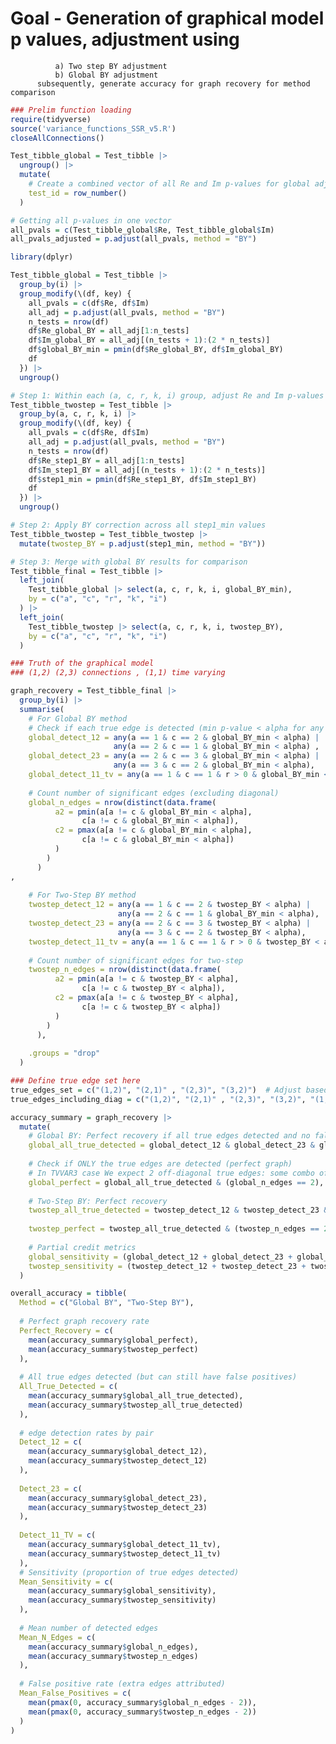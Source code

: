 # Goal - Generation of graphical model p values, adjustment using 
              a) Two step BY adjustment
              b) Global BY adjustment
          subsequently, generate accuracy for graph recovery for method comparison

```r
### Prelim function loading
require(tidyverse)
source('variance_functions_SSR_v5.R')
closeAllConnections()

```


```r
Test_tibble_global = Test_tibble |>
  ungroup() |>
  mutate(
    # Create a combined vector of all Re and Im p-values for global adjustment
    test_id = row_number()
  )

# Getting all p-values in one vector
all_pvals = c(Test_tibble_global$Re, Test_tibble_global$Im)
all_pvals_adjusted = p.adjust(all_pvals, method = "BY")
```

```r
library(dplyr)

Test_tibble_global = Test_tibble |>
  group_by(i) |>
  group_modify(\(df, key) {
    all_pvals = c(df$Re, df$Im)
    all_adj = p.adjust(all_pvals, method = "BY")
    n_tests = nrow(df)
    df$Re_global_BY = all_adj[1:n_tests]
    df$Im_global_BY = all_adj[(n_tests + 1):(2 * n_tests)]
    df$global_BY_min = pmin(df$Re_global_BY, df$Im_global_BY)
    df
  }) |>
  ungroup()


```

```r

# Step 1: Within each (a, c, r, k, i) group, adjust Re and Im p-values jointly
Test_tibble_twostep = Test_tibble |>
  group_by(a, c, r, k, i) |>
  group_modify(\(df, key) {
    all_pvals = c(df$Re, df$Im)
    all_adj = p.adjust(all_pvals, method = "BY")
    n_tests = nrow(df)
    df$Re_step1_BY = all_adj[1:n_tests]
    df$Im_step1_BY = all_adj[(n_tests + 1):(2 * n_tests)]
    df$step1_min = pmin(df$Re_step1_BY, df$Im_step1_BY)
    df
  }) |>
  ungroup()

# Step 2: Apply BY correction across all step1_min values
Test_tibble_twostep = Test_tibble_twostep |>
  mutate(twostep_BY = p.adjust(step1_min, method = "BY"))

# Step 3: Merge with global BY results for comparison
Test_tibble_final = Test_tibble |>
  left_join(
    Test_tibble_global |> select(a, c, r, k, i, global_BY_min),
    by = c("a", "c", "r", "k", "i")
  ) |>
  left_join(
    Test_tibble_twostep |> select(a, c, r, k, i, twostep_BY),
    by = c("a", "c", "r", "k", "i")
  )

```

```r
### Truth of the graphical model
### (1,2) (2,3) connections , (1,1) time varying

graph_recovery = Test_tibble_final |>
  group_by(i) |>
  summarise(
    # For Global BY method
    # Check if each true edge is detected (min p-value < alpha for any r)
    global_detect_12 = any(a == 1 & c == 2 & global_BY_min < alpha) |
                       any(a == 2 & c == 1 & global_BY_min < alpha) ,
    global_detect_23 = any(a == 2 & c == 3 & global_BY_min < alpha) | 
                       any(a == 3 & c == 2 & global_BY_min < alpha),
    global_detect_11_tv = any(a == 1 & c == 1 & r > 0 & global_BY_min < alpha),
    
    # Count number of significant edges (excluding diagonal)
    global_n_edges = nrow(distinct(data.frame(
          a2 = pmin(a[a != c & global_BY_min < alpha],
                c[a != c & global_BY_min < alpha]),
          c2 = pmax(a[a != c & global_BY_min < alpha],
                c[a != c & global_BY_min < alpha])
          )
        )
      )
,
    
    # For Two-Step BY method  
    twostep_detect_12 = any(a == 1 & c == 2 & twostep_BY < alpha) |
                        any(a == 2 & c == 1 & global_BY_min < alpha),
    twostep_detect_23 = any(a == 2 & c == 3 & twostep_BY < alpha) |
                        any(a == 3 & c == 2 & twostep_BY < alpha),
    twostep_detect_11_tv = any(a == 1 & c == 1 & r > 0 & twostep_BY < alpha),
    
    # Count number of significant edges for two-step
    twostep_n_edges = nrow(distinct(data.frame(
          a2 = pmin(a[a != c & twostep_BY < alpha],
                c[a != c & twostep_BY < alpha]),
          c2 = pmax(a[a != c & twostep_BY < alpha],
                c[a != c & twostep_BY < alpha])
          )
        )
      ),
    
    .groups = "drop"
  )
```

```r
### Define true edge set here
true_edges_set = c("(1,2)", "(2,1)" , "(2,3)", "(3,2)")  # Adjust based on your actual model
true_edges_including_diag = c("(1,2)", "(2,1)" , "(2,3)", "(3,2)", "(1,1)")

accuracy_summary = graph_recovery |>
  mutate(
    # Global BY: Perfect recovery if all true edges detected and no false positives
    global_all_true_detected = global_detect_12 & global_detect_23 & global_detect_11_tv,
    
    # Check if ONLY the true edges are detected (perfect graph)
    # In TVVAR3 case We expect 2 off-diagonal true edges: some combo of (1,2) and (3,2)
    global_perfect = global_all_true_detected & (global_n_edges == 2),
    
    # Two-Step BY: Perfect recovery
    twostep_all_true_detected = twostep_detect_12 & twostep_detect_23 & twostep_detect_11_tv,
    
    twostep_perfect = twostep_all_true_detected & (twostep_n_edges == 2),
    
    # Partial credit metrics
    global_sensitivity = (global_detect_12 + global_detect_23 + global_detect_11_tv) / 3,
    twostep_sensitivity = (twostep_detect_12 + twostep_detect_23 + twostep_detect_11_tv) / 3
  )
```

```r
overall_accuracy = tibble(
  Method = c("Global BY", "Two-Step BY"),
  
  # Perfect graph recovery rate
  Perfect_Recovery = c(
    mean(accuracy_summary$global_perfect),
    mean(accuracy_summary$twostep_perfect)
  ),
  
  # All true edges detected (but can still have false positives)
  All_True_Detected = c(
    mean(accuracy_summary$global_all_true_detected),
    mean(accuracy_summary$twostep_all_true_detected)
  ),
  
  # edge detection rates by pair
  Detect_12 = c(
    mean(accuracy_summary$global_detect_12),
    mean(accuracy_summary$twostep_detect_12)
  ),
  
  Detect_23 = c(
    mean(accuracy_summary$global_detect_23),
    mean(accuracy_summary$twostep_detect_23)
  ),
  
  Detect_11_TV = c(
    mean(accuracy_summary$global_detect_11_tv),
    mean(accuracy_summary$twostep_detect_11_tv)
  ),
  # Sensitivity (proportion of true edges detected)
  Mean_Sensitivity = c(
    mean(accuracy_summary$global_sensitivity),
    mean(accuracy_summary$twostep_sensitivity)
  ),
  
  # Mean number of detected edges
  Mean_N_Edges = c(
    mean(accuracy_summary$global_n_edges),
    mean(accuracy_summary$twostep_n_edges)
  ),
  
  # False positive rate (extra edges attributed)
  Mean_False_Positives = c(
    mean(pmax(0, accuracy_summary$global_n_edges - 2)),
    mean(pmax(0, accuracy_summary$twostep_n_edges - 2))
  )
)

```


